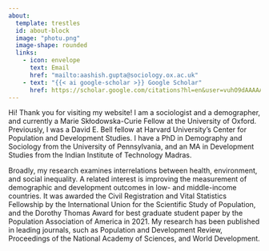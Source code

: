 ```yaml
---
about:
  template: trestles
  id: about-block
  image: "photu.png"
  image-shape: rounded
  links:
    - icon: envelope
      text: Email 
      href: "mailto:aashish.gupta@sociology.ox.ac.uk"  
    - text: "{{< ai google-scholar >}} Google Scholar"
      href: https://scholar.google.com/citations?hl=en&user=vuhO9dAAAAAJ&view_op=list_works&sortby=pubdate
---
```


Hi! Thank you for visiting my website! I am a sociologist and a demographer, and currently a Marie Skłodowska-Curie Fellow at the University of Oxford. Previously, I was a David E. Bell fellow at Harvard University's Center for Population and Development Studies. I have a PhD in Demography and Sociology from the University of Pennsylvania, and an MA in Development Studies from the Indian Institute of Technology Madras.

Broadly, my research examines interrelations between health, environment, and social inequality. A related interest is improving the measurement of demographic and development outcomes in low- and middle-income countries. It was awarded the Civil Registration and Vital Statistics Fellowship by the International Union for the Scientific Study of Population, and the Dorothy Thomas Award for best graduate student paper by the Population Association of America in 2021. My research has been published in leading journals, such as Population and Development Review, Proceedings of the National Academy of Sciences, and World Development. 

<!--# should we have a sidebar: https://quarto.org/docs/websites/website-navigation.html -->
